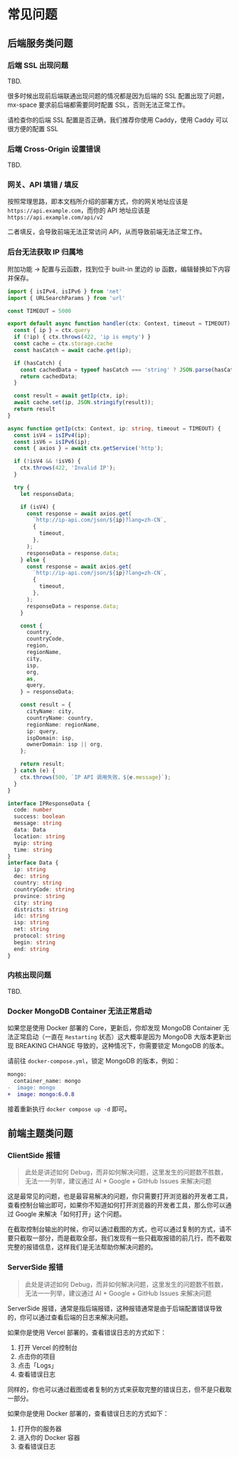 # 常见问题

## 后端服务类问题

### 后端 SSL 出现问题

TBD.

很多时候出现前后端联通出现问题的情况都是因为后端的 SSL 配置出现了问题，mx-space 要求前后端都需要同时配置 SSL，否则无法正常工作。

请检查你的后端 SSL 配置是否正确，我们推荐你使用 Caddy，使用 Caddy 可以很方便的配置 SSL

### 后端 Cross-Origin 设置错误

TBD.

### 网关、API 填错 / 填反

按照常理思路，即本文档所介绍的部署方式，你的网关地址应该是 `https://api.example.com`，而你的 API 地址应该是 `https://api.example.com/api/v2`

二者填反，会导致前端无法正常访问 API，从而导致前端无法正常工作。

### 后台无法获取 IP 归属地

附加功能 → 配置与云函数，找到位于 built-in 里边的 ip 函数，编辑替换如下内容并保存。

```ts
import { isIPv4, isIPv6 } from 'net'
import { URLSearchParams } from 'url'

const TIMEOUT = 5000

export default async function handler(ctx: Context, timeout = TIMEOUT) {
  const { ip } = ctx.query
  if (!ip) { ctx.throws(422, 'ip is empty') }
  const cache = ctx.storage.cache
  const hasCatch = await cache.get(ip);

  if (hasCatch) {
    const cachedData = typeof hasCatch === 'string' ? JSON.parse(hasCatch) : hasCatch;
    return cachedData;
  }

  const result = await getIp(ctx, ip);
  await cache.set(ip, JSON.stringify(result));
  return result
}

async function getIp(ctx: Context, ip: string, timeout = TIMEOUT) {
  const isV4 = isIPv4(ip);
  const isV6 = isIPv6(ip);
  const { axios } = await ctx.getService('http');

  if (!isV4 && !isV6) {
    ctx.throws(422, 'Invalid IP');
  }

  try {
    let responseData;

    if (isV4) {
      const response = await axios.get(
        `http://ip-api.com/json/${ip}?lang=zh-CN`,
        {
          timeout,
        },
      );
      responseData = response.data;
    } else {
      const response = await axios.get(
        `http://ip-api.com/json/${ip}?lang=zh-CN`,
        {
          timeout,
        },
      );
      responseData = response.data;
    }

    const {
      country,
      countryCode,
      region,
      regionName,
      city,
      isp,
      org,
      as,
      query,
    } = responseData;

    const result = {
      cityName: city,
      countryName: country,
      regionName: regionName,
      ip: query,
      ispDomain: isp,
      ownerDomain: isp || org,
    };

    return result;
  } catch (e) {
    ctx.throws(500, `IP API 调用失败，${e.message}`);
  }
}

interface IPResponseData {
  code: number
  success: boolean
  message: string
  data: Data
  location: string
  myip: string
  time: string
}
interface Data {
  ip: string
  dec: string
  country: string
  countryCode: string
  province: string
  city: string
  districts: string
  idc: string
  isp: string
  net: string
  protocol: string
  begin: string
  end: string
}
```

### 内核出现问题

TBD.

### Docker MongoDB Container 无法正常启动

如果您是使用 Docker 部署的 Core，更新后，你却发现 MongoDB Container 无法正常启动（一直在 `Restarting` 状态）这大概率是因为 MongoDB 大版本更新出现 BREAKING CHANGE 导致的，这种情况下，你需要锁定 MongoDB 的版本。

请前往 `docker-compose.yml`，锁定 MongoDB 的版本，例如：

```diff
mongo:
  container_name: mongo
-  image: mongo
+  image: mongo:6.0.8
```

接着重新执行 `docker compose up -d` 即可。

## 前端主题类问题

### ClientSide 报错

> 此处是讲述如何 Debug，而非如何解决问题，这里发生的问题数不胜数，无法一一列举，建议通过 AI + Google + GitHub Issues 来解决问题

这是最常见的问题，也是最容易解决的问题，你只需要打开浏览器的开发者工具，查看控制台输出即可，如果你不知道如何打开浏览器的开发者工具，那么你可以通过 Google 来解决「如何打开」这个问题。

在截取控制台输出的时候，你可以通过截图的方式，也可以通过复制的方式，请不要只截取一部分，而是截取全部，我们发现有一些只截取报错的前几行，而不截取完整的报错信息，这样我们是无法帮助你解决问题的。

### ServerSide 报错

> 此处是讲述如何 Debug，而非如何解决问题，这里发生的问题数不胜数，无法一一列举，建议通过 AI + Google + GitHub Issues 来解决问题

ServerSide 报错，通常是指后端报错，这种报错通常是由于后端配置错误导致的，你可以通过查看后端的日志来解决问题。

如果你是使用 Vercel 部署的，查看错误日志的方式如下：

1. 打开 Vercel 的控制台
2. 点击你的项目
3. 点击「Logs」
4. 查看错误日志

同样的，你也可以通过截图或者复制的方式来获取完整的错误日志，但不是只截取一部分。

如果你是使用 Docker 部署的，查看错误日志的方式如下：

1. 打开你的服务器
2. 进入你的 Docker 容器
3. 查看错误日志
